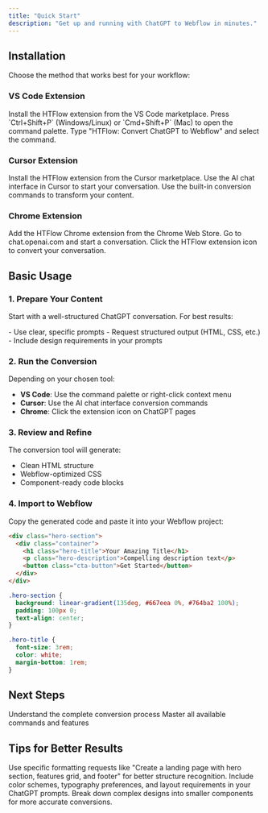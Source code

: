 ```yaml
---
title: "Quick Start"
description: "Get up and running with ChatGPT to Webflow in minutes."
---
```


## Installation

Choose the method that works best for your workflow:

### VS Code Extension

<Steps>
  <Step title="Install Extension">
    Install the HTFlow extension from the VS Code marketplace.
  </Step>
  <Step title="Open Command Palette">
    Press `Ctrl+Shift+P` (Windows/Linux) or `Cmd+Shift+P` (Mac) to open the
    command palette.
  </Step>
  <Step title="Run Conversion">
    Type "HTFlow: Convert ChatGPT to Webflow" and select the command.
  </Step>
</Steps>

### Cursor Extension

<Steps>
  <Step title="Install Extension">
    Install the HTFlow extension from the Cursor marketplace.
  </Step>
  <Step title="Open AI Chat">
    Use the AI chat interface in Cursor to start your conversation.
  </Step>
  <Step title="Convert Content">
    Use the built-in conversion commands to transform your content.
  </Step>
</Steps>

### Chrome Extension

<Steps>
  <Step title="Install Extension">
    Add the HTFlow Chrome extension from the Chrome Web Store.
  </Step>
  <Step title="Navigate to ChatGPT">
    Go to chat.openai.com and start a conversation.
  </Step>
  <Step title="Use Conversion Tool">
    Click the HTFlow extension icon to convert your conversation.
  </Step>
</Steps>

## Basic Usage

### 1. Prepare Your Content

Start with a well-structured ChatGPT conversation. For best results:

<Warning>
  - Use clear, specific prompts - Request structured output (HTML, CSS, etc.) -
  Include design requirements in your prompts
</Warning>

### 2. Run the Conversion

Depending on your chosen tool:

- **VS Code**: Use the command palette or right-click context menu
- **Cursor**: Use the AI chat interface conversion commands
- **Chrome**: Click the extension icon on ChatGPT pages

### 3. Review and Refine

The conversion tool will generate:

- Clean HTML structure
- Webflow-optimized CSS
- Component-ready code blocks

### 4. Import to Webflow

Copy the generated code and paste it into your Webflow project:

<CodeGroup>

```html HTML Output
<div class="hero-section">
  <div class="container">
    <h1 class="hero-title">Your Amazing Title</h1>
    <p class="hero-description">Compelling description text</p>
    <button class="cta-button">Get Started</button>
  </div>
</div>
```

```css CSS Output
.hero-section {
  background: linear-gradient(135deg, #667eea 0%, #764ba2 100%);
  padding: 100px 0;
  text-align: center;
}

.hero-title {
  font-size: 3rem;
  color: white;
  margin-bottom: 1rem;
}
```

</CodeGroup>

## Next Steps

<CardGroup cols={2}>
  <Card
    title="Learn the Workflow"
    icon="workflow"
    href="/chatgpt-to-webflow/workflow"
  >
    Understand the complete conversion process
  </Card>
  <Card
    title="Explore Commands"
    icon="terminal"
    href="/chatgpt-to-webflow/commands/installation"
  >
    Master all available commands and features
  </Card>
</CardGroup>

## Tips for Better Results

<AccordionGroup>
  <Accordion title="Structured Prompts">
    Use specific formatting requests like "Create a landing page with hero
    section, features grid, and footer" for better structure recognition.
  </Accordion>
  <Accordion title="Design Specifications">
    Include color schemes, typography preferences, and layout requirements in
    your ChatGPT prompts.
  </Accordion>
  <Accordion title="Component Focus">
    Break down complex designs into smaller components for more accurate
    conversions.
  </Accordion>
</AccordionGroup>
